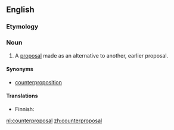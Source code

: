 ==English==

===Etymology===
{{prefix|counter|proposal}}

===Noun===
{{en-noun}}

# A [[proposal]] made as an alternative to another, earlier proposal.

====Synonyms====
* [[counterproposition]]

====Translations====
{{trans-top|alternative proposal}}
* Finnish: {{t-|fi|vastaehdotus}}
{{trans-mid}}
{{trans-bottom}}

[[nl:counterproposal]]
[[zh:counterproposal]]